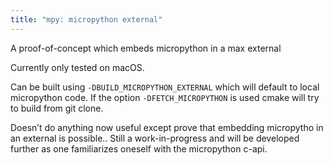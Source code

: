 ```yaml
---
title: "mpy: micropython external"
---
```


A proof-of-concept which embeds micropython in a max external

Currently only tested on macOS.

Can be built using `-DBUILD_MICROPYTHON_EXTERNAL` which will default to local micropython code. If the option `-DFETCH_MICROPYTHON` is used cmake will try to build from git clone.

Doesn't do anything now useful except prove that embedding micropytho in an external is possible.. Still a work-in-progress and will be developed further as one familiarizes oneself with the micropython c-api.
